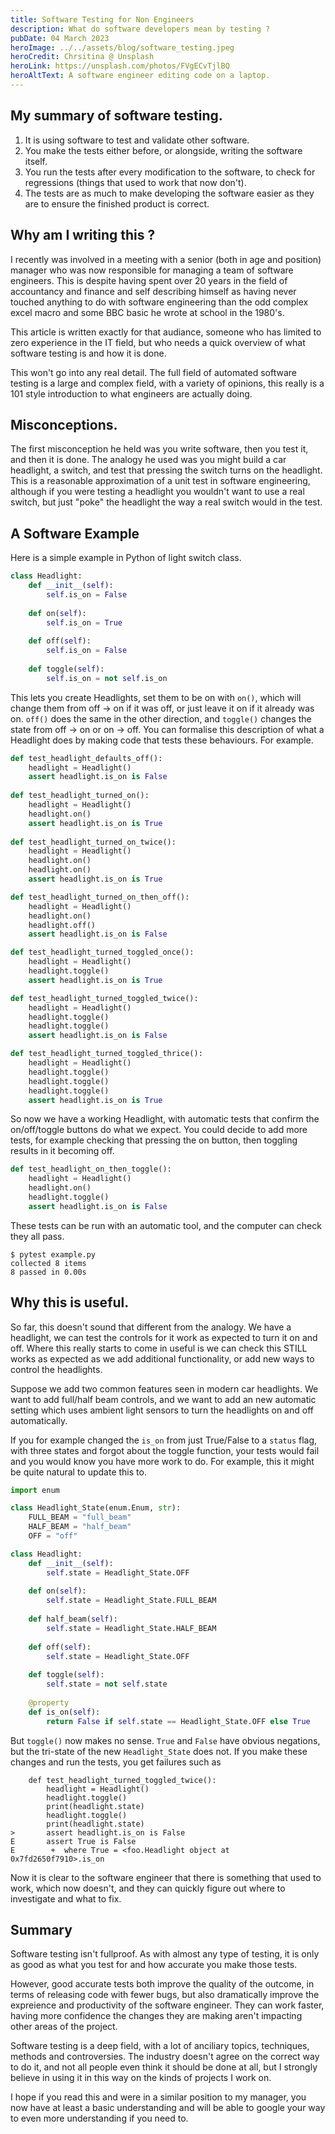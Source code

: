 ```yaml
---
title: Software Testing for Non Engineers
description: What do software developers mean by testing ?
pubDate: 04 March 2023
heroImage: ../../assets/blog/software_testing.jpeg
heroCredit: Chrsitina @ Unsplash
heroLink: https://unsplash.com/photos/FVgECvTjlBQ
heroAltText: A software engineer editing code on a laptop.
---
```



## My summary of software testing.

1. It is using software to test and validate other software.
1. You make the tests either before, or alongside, writing the software itself.
1. You run the tests after every modification to the software, to check for regressions (things that used to work that now don't).
1. The tests are as much to make developing the software easier as they are to ensure the finished product is correct.

## Why am I writing this ?

I recently was involved in a meeting with a senior (both in age and position) manager who was now responsible
for managing a team of software engineers. This is despite having spent over 20 years in the field of accountancy and 
finance and self describing himself as having never touched anything to do with software engineering than the odd
complex excel macro and some BBC basic he wrote at school in the 1980's.

This article is written exactly for that audiance, someone who has limited to zero experience in the IT field,
but who needs a quick overview of what software testing is and how it is done.

This won't go into any real detail. The full field of automated software testing is a large and complex field, 
with a variety of opinions, this really is a 101 style introduction to what engineers are actually doing.

## Misconceptions.

The first misconception he held was you write software, then you test it, and then it is done. The analogy
he used was you might build a car headlight, a switch, and test that pressing the switch turns on the headlight. This
is a reasonable approximation of a unit test in software engineering, although if you were testing a headlight you wouldn't
want to use a real switch, but just "poke" the headlight the way a real switch would in the test.

## A Software Example

Here is a simple example in Python of light switch class.

```python
class Headlight:
    def __init__(self):
        self.is_on = False
    
    def on(self):
        self.is_on = True
        
    def off(self):
        self.is_on = False
        
    def toggle(self):
        self.is_on = not self.is_on
```

This lets you create Headlights, set them to be on with `on()`, which will change them from off -> on if it was off, or
just leave it on if it already was on. `off()` does the same in the other direction, and `toggle()` changes the state from
off -> on or on -> off. You can formalise this description of what a Headlight does by making code that tests these
behaviours. For example.

```python
def test_headlight_defaults_off():
    headlight = Headlight()
    assert headlight.is_on is False
    
def test_headlight_turned_on():
    headlight = Headlight()
    headlight.on()
    assert headlight.is_on is True
    
def test_headlight_turned_on_twice():
    headlight = Headlight()
    headlight.on()
    headlight.on()
    assert headlight.is_on is True

def test_headlight_turned_on_then_off():
    headlight = Headlight()
    headlight.on()
    headlight.off()
    assert headlight.is_on is False

def test_headlight_turned_toggled_once():
    headlight = Headlight()
    headlight.toggle()
    assert headlight.is_on is True

def test_headlight_turned_toggled_twice():
    headlight = Headlight()
    headlight.toggle()
    headlight.toggle()
    assert headlight.is_on is False

def test_headlight_turned_toggled_thrice():
    headlight = Headlight()
    headlight.toggle()
    headlight.toggle()
    headlight.toggle()
    assert headlight.is_on is True
```

So now we have a working Headlight, with automatic tests that confirm the on/off/toggle buttons do what we expect. You could decide to add more
tests, for example checking that pressing the on button, then toggling results in it becoming off.

```python
def test_headlight_on_then_toggle():
    headlight = Headlight()
    headlight.on()
    headlight.toggle()
    assert headlight.is_on is False
```

These tests can be run with an automatic tool, and the computer can check they all pass.

```
$ pytest example.py
collected 8 items
8 passed in 0.00s
```

## Why this is useful.

So far, this doesn't sound that different from the analogy. We have a headlight, we can test the controls for it work as expected to turn it
on and off. Where this really starts to come in useful is we can check this STILL works as expected as we add additional functionality,
or add new ways to control the headlights.

Suppose we add two common features seen in modern car headlights. We want to add full/half beam controls, and we want to add an new
automatic setting which uses ambient light sensors to turn the headlights on and off automatically.

If you for example changed the `is_on` from just True/False to a `status` flag, with three states and forgot about the toggle function,
your tests would fail and you would know you have more work to do. For example, this it might be quite natural to update this to.

```python
import enum

class Headlight_State(enum.Enum, str):
    FULL_BEAM = "full_beam"
    HALF_BEAM = "half_beam"
    OFF = "off"

class Headlight:
    def __init__(self):
        self.state = Headlight_State.OFF
    
    def on(self):
        self.state = Headlight_State.FULL_BEAM
    
    def half_beam(self):
        self.state = Headlight_State.HALF_BEAM
    
    def off(self):
        self.state = Headlight_State.OFF
        
    def toggle(self):
        self.state = not self.state
        
    @property
    def is_on(self):
        return False if self.state == Headlight_State.OFF else True
```

But `toggle()` now makes no sense. `True` and `False` have obvious negations, but the tri-state of the new `Headlight_State` does not.
If you make these changes and run the tests, you get failures such as

```
    def test_headlight_turned_toggled_twice():
        headlight = Headlight()
        headlight.toggle()
        print(headlight.state)
        headlight.toggle()
        print(headlight.state)
>       assert headlight.is_on is False
E       assert True is False
E        +  where True = <foo.Headlight object at 0x7fd2650f7910>.is_on
```

Now it is clear to the software engineer that there is something that used to work, which now doesn't, and they can quickly figure out
where to investigate and what to fix.

## Summary

Software testing isn't fullproof. As with almost any type of testing, it is only as good as what you test for and how accurate you make
those tests.

However, good accurate tests both improve the quality of the outcome, in terms of releasing code with fewer bugs, but also dramatically
improve the expreience and productivity of the software engineer. They can work faster, having more confidence the changes they are
making aren't impacting other areas of the project.

Software testing is a deep field, with a lot of anciliary topics, techniques, methods and controversies. The industry doesn't agree
on the correct way to do it, and not all people even think it should be done at all, but I strongly believe in using it in this
way on the kinds of projects I work on.

I hope if you read this and were in a similar position to my manager, you now have at least a basic understanding and will be able
to google your way to even more understanding if you need to.
